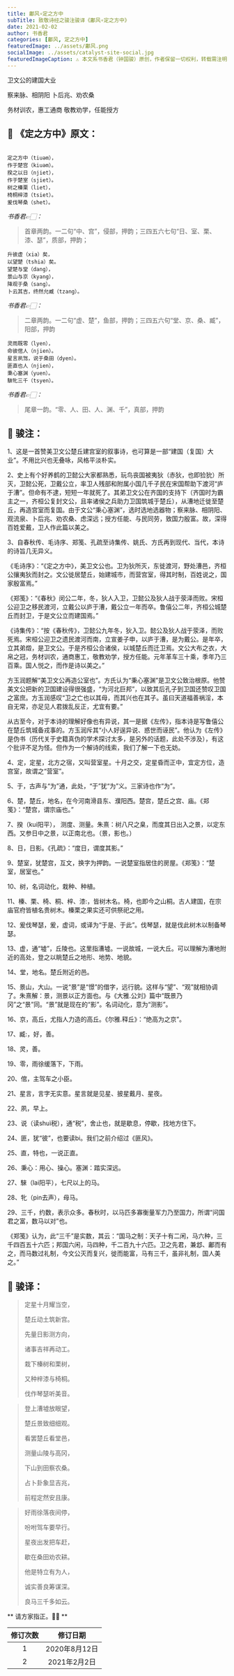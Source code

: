 ```yaml
---
title: 鄘风∘定之方中
subTitle: 致敬诗经之骏注骏译《鄘风∘定之方中》 
date: 2021-02-02 
author: 书香君
categories: [鄘风, 定之方中]
featuredImage: ../assets/鄘风.png
socialImage: ../assets/catalyst-site-social.jpg
featuredImageCaption: ⚠️️ 本文系书香君（钟国骏）原创，作者保留一切权利，转载需注明出处。
---
```


卫文公的建国大业

察来脉、相阴阳
卜后兆、劝农桑

务材训农，惠工通商
敬教劝学，任能授方

## 🌼 《定之方中》原文：
```

定之方中（tiuəm），
作于楚宫（kiuəm）。
揆之以日（njiet），
作于楚室（sjiet）。
树之榛栗（liet），
椅桐梓漆（tsiet）。
爰伐琴桑（shet）。

```
*书香君👉🏻：* 

> 首章两韵。一二句“中、宫”，侵部，押韵；三四五六七句“日、室、栗、漆、瑟”，质部，押韵；

```
升彼虚（xia）矣，
以望楚（tshia）矣。
望楚与堂（dang），
景山与京（kyang），
降观于桑（sang）。
卜云其吉，终然允臧（tzang）。

```
*书香君👉🏻：* 

> 二章两韵。一二句“虚、楚”，鱼部，押韵；三四五六句“堂、京、桑、臧”，阳部，押韵

```
灵雨既零（lyen），
命彼倌人（njien）。
星言夙驾，说于桑田（dyen）。
匪直也人（njien），
秉心塞渊（yuen）。
騋牝三千（tsyen）。

```
*书香君👉🏻：* 

> 尾章一韵。“零、人、田、人、渊、千”，真部，押韵

## 🍁️ 骏注：

1、这是一首赞美卫文公楚丘建宫室的叙事诗，也可算是一部“建国（复国）大业”。不用比兴也无叠咏，风格平淡朴实。

2、史上有个好养鹤的卫懿公大家都熟悉，玩鸟丧国被夷狄（赤狄，也即猃狁）所灭，卫懿公死，卫戴公立，率卫人残部和附属小国几千子民在宋国帮助下渡河“庐于漕”。但命有不逮，短短一年就死了。其弟卫文公在齐国的支持下（齐国时为霸主之一，齐桓公复封文公，且率诸侯之兵助力卫国筑城于楚丘），从漕地迁徙至楚丘，再造宫室而复国。由于文公“秉心塞渊”，选时选地选器物；察来脉、相阴阳、观流泉、卜后兆、劝农桑、虑深远；授方任能、与民同劳，致国力殷富。故，深得百姓爱戴，卫人作此篇以美之。

3、自春秋传、毛诗序、郑笺、孔疏至诗集传、姚氏、方氏再到现代、当代，本诗的诗旨几无异义。

《毛诗序》：“《定之方中》，美卫文公也。卫为狄所灭，东徙渡河，野处漕邑，齐桓公攘夷狄而封之。文公徙居楚丘，始建城市，而营宫室，得其时制，百姓说之，国家殷富焉。”

《郑笺》：“《春秋》闵公二年，冬，狄人入卫，卫懿公及狄人战于荥泽而败。宋桓公迎卫之移民渡河，立戴公以庐于漕，戴公立一年而卒。鲁僖公二年，齐桓公城楚丘而封卫，于是文公立而建国焉。”

《诗集传》：“按《春秋传》，卫懿公九年冬，狄入卫。懿公及狄人战于荥泽，而败死焉。宋桓公迎卫之遗民渡河而南，立宣姜子申，以庐于漕，是为戴公。是年卒，立其弟燬，是卫文公。于是齐桓公合诸侯，以城楚丘而迁卫焉。文公大布之衣，大帛之冠，务材训农，通商惠工，敬教劝学，授方任能。元年革车三十乘，季年乃三百乘。国人悦之，而作是诗以美之。”

方玉润题解“美卫文公再造公室也”。方氏认为“秉心塞渊”是卫文公致治根原。他赞美文公把新的卫国建设得很强盛，“为河北巨邦”，以致其后孔子到卫国还赞叹卫国之富庶。方玉润感叹“卫之亡也以其母，而其兴也在其子。虽曰天道福善祸淫，本自无常，亦足见人君拨乱反正，尤宜有要。”

从古至今，对于本诗的理解好像也有异说，其一是据《左传》，指本诗是写鲁僖公在楚丘筑城备戎事的。方玉润斥其“小人好逞异说、惑世而诬民”。他认为《左传》是伪书（历代关于史籍真伪的学术探讨太多，是另外的话题，此处不涉及），有这个批评不足为怪。但作为一个解诗的线索，我们了解一下也无妨。

4、定，定星，北方之宿，又叫营室星。十月之交，定星昏而正中，宜定方位，造宫室，故谓之“营室”。

5、于，古声与“为”通，此处，“于”犹“为”义。三家诗也作“为”。

6、楚，楚丘，地名，在今河南滑县东、濮阳西。楚宫，楚丘之宫、庙。《郑笺》：“楚宫，谓宗庙也。”

7、揆（kui阳平）， 测度、测量。朱熹：树八尺之臬，而度其日出入之景，以定东西。又参日中之景，以正南北也。（景，影也。）

8、日，日影。《孔疏》：“度日，谓度其影。”

9、楚室，犹楚宫，互文，换字为押韵。一说楚室指居住的房屋。《郑笺》：“楚室，居室也。”

10、树，名词动化，栽种、种植。

11、榛、栗、椅、桐、梓、漆:，皆树木名。椅，也即今之山桐。古人建国，在宗庙官府皆植名贵树木。榛栗之果实还可供祭祀之用。

12、爰伐琴瑟，爰，虚词，或译为“于是、于此”。伐琴瑟，就是伐此树木以制备琴瑟。

13、虚，通“墟”，丘陵也。这里指漕墟。一说故城，一说大丘。可以理解为漕地附近的高处，登之以眺楚丘之地形、地势、地貌。

14、堂，地名。楚丘附近的邑。

15、景山，大山。一说“景”是“憬”的借字，远行貌。这样与“望”、“观”就相协调了。朱熹解：景，测景以正方面也。与《大雅.公刘》篇中“既景乃冈”之“景”同。“景”就是现在的“影”。名词动化，意为“测影”。

16、京，高丘，尤指人力造的高丘。《尔雅.释丘》：“绝高为之京”。

17、臧:，好，善。

18、灵，善。

19、零，雨徐缓落下，下雨。

20、倌，主驾车之小臣。

21、星言，言字无实意。星言就是见星、披星戴月、星夜。

22、夙，早上。

23、说（读shuì税），通“税”，舍止也，就是歇息，停歇，找地方住下。

24、匪，犹“彼”，也要读bi。我们之前介绍过《匪风》。

25、直，特也，一说正直。

26、秉心：用心、操心。塞渊：踏实深远。

27、騋（lai阳平），七尺以上的马。

28、牝（pin去声），母马。

29、三千，约数，表示众多。春秋时，以马匹多寡衡量军力乃至国力，所谓“问国君之富，数马以对”也。

《郑笺》认为，此“三千”是实数，其云：“国马之制：天子十有二闲，马六种，三千四百五十六匹；邦国六闲，马四种，千二百九十六匹。卫之先君，兼邶、鄘而有之，而马数过礼制，今文公灭而复兴，徙而能富，马有三千，虽非礼制，国人美之。”

## 🍁️ 骏译：

> 定星十月耀当空，
> 
> 楚丘动土筑新宫。
> 
> 先量日影测方向，
> 
> 诸事吉祥再动工。
> 
> 栽下榛树和栗树，
> 
> 又种梓漆与椅桐。
> 
> 伐作琴瑟听美音。

> 登上漕墟放眼望，
> 
> 楚丘景致细细观。
> 
> 看罢楚丘看堂邑，
> 
> 测量山陵与高冈，
> 
> 下山到田察农桑。
> 
> 占卜卦象显吉兆，
> 
> 前程定然安且康。

> 好雨徐落夜间停，
> 
> 吩咐驾车要早行。
> 
> 星夜出发把车赶，
> 
> 歇在桑田劝农耕。
> 
> 他是特立有为人，
> 
> 诚实善良筹谋深。
> 
> 良马三千多如云。

** 请方家指正。🙏🏻 **

| 修订次数      | 修订日期 | 
|   :----: |    :----:   | 
| 1    | 2020年8月12日       | 
| 2    | 2021年2月2日       | 
